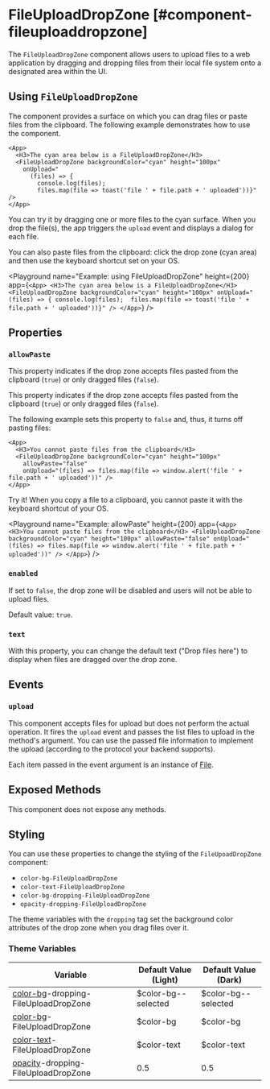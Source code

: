 
# FileUploadDropZone [#component-fileuploaddropzone]

The `FileUploadDropZone` component allows users to upload files to a web application by dragging and dropping files from their local file system onto a designated area within the UI.



## Using `FileUploadDropZone`

The component provides a surface on which you can drag files or paste files from the clipboard. The following example demonstrates how to use the component.

```ueml copy {}
<App>
  <H3>The cyan area below is a FileUploadDropZone</H3>
  <FileUploadDropZone backgroundColor="cyan" height="100px"
    onUpload="
      (files) => {
        console.log(files); 
        files.map(file => toast('file ' + file.path + ' uploaded'))}" />
</App>
```

You can try it by dragging one or more files to the cyan surface. When you drop the file(s), the app triggers the `upload` event and displays a dialog for each file.

You can also paste files from the clipboard: click the drop zone (cyan area) and then use the keyboard shortcut set on your OS.

<Playground
  name="Example: using FileUploadDropZone"
  height={200}
  app={`
    <App>
      <H3>The cyan area below is a FileUploadDropZone</H3>
      <FileUploadDropZone backgroundColor="cyan" height="100px"
        onUpload="
          (files) => {
            console.log(files); 
            files.map(file => toast('file ' + file.path + ' uploaded'))}" />
    </App>
  `}
/>

## Properties

### `allowPaste`

This property indicates if the drop zone accepts files pasted from the clipboard (`true`) or only dragged files (`false`).

This property indicates if the drop zone accepts files pasted from the clipboard (`true`) or only dragged files (`false`).

The following example sets this property to `false` and, thus, it turns off pasting files:

```ueml copy
<App>
  <H3>You cannot paste files from the clipboard</H3>
  <FileUploadDropZone backgroundColor="cyan" height="100px"
    allowPaste="false"
    onUpload="(files) => files.map(file => window.alert('file ' + file.path + ' uploaded'))" />
</App>
```

Try it! When you copy a file to a clipboard, you cannot paste it with the keyboard shortcut of your OS.

<Playground
  name="Example: allowPaste"
  height={200}
  app={`
    <App>
      <H3>You cannot paste files from the clipboard</H3>
      <FileUploadDropZone backgroundColor="cyan" height="100px"
        allowPaste="false"
        onUpload="(files) => files.map(file => window.alert('file ' + file.path + ' uploaded'))" />
    </App>
  `}
/>

### `enabled`

If set to `false`, the drop zone will be disabled and users will not be able to upload files.

Default value: `true`.

### `text`

With this property, you can change the default text ("Drop files here") to display when files are dragged over the drop zone.

## Events

### `upload`

This component accepts files for upload but does not perform the actual operation. It fires the `upload` event and passes the list files to upload in the method's argument. You can use the passed file information to implement the upload (according to the protocol your backend supports).

Each item passed in the event argument is an instance of [File](https://developer.mozilla.org/en-US/docs/Web/API/File).

## Exposed Methods

This component does not expose any methods.

## Styling

You can use these properties to change the styling of the `FileUpoadDropZone` component:

- `color-bg-FileUploadDropZone`
- `color-text-FileUploadDropZone`
- `color-bg-dropping-FileUploadDropZone`
- `opacity-dropping-FileUploadDropZone`

The theme variables with the `dropping` tag set the background color attributes of the drop zone when you drag files over it.

### Theme Variables

| Variable | Default Value (Light) | Default Value (Dark) |
| --- | --- | --- |
| [color-bg](../styles-and-themes/common-units/#color)-dropping-FileUploadDropZone | $color-bg--selected | $color-bg--selected |
| [color-bg](../styles-and-themes/common-units/#color)-FileUploadDropZone | $color-bg | $color-bg |
| [color-text](../styles-and-themes/common-units/#color)-FileUploadDropZone | $color-text | $color-text |
| [opacity](../styles-and-themes/common-units/#opacity)-dropping-FileUploadDropZone | 0.5 | 0.5 |

